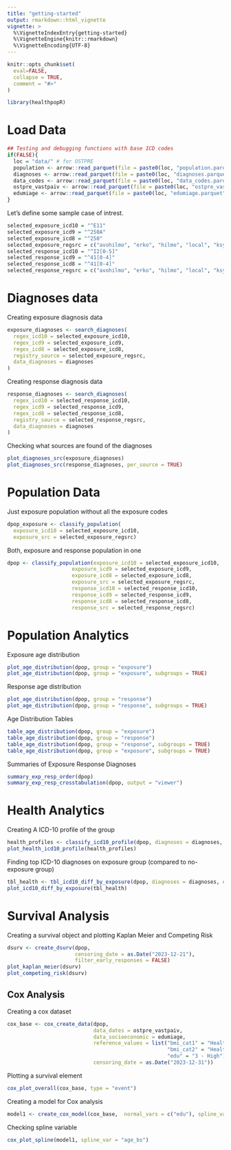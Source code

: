 ```yaml
---
title: "getting-started"
output: rmarkdown::html_vignette
vignette: >
  %\VignetteIndexEntry{getting-started}
  %\VignetteEngine{knitr::rmarkdown}
  %\VignetteEncoding{UTF-8}
---
```


```r
knitr::opts_chunk$set(
  eval=FALSE,
  collapse = TRUE,
  comment = "#>"
)
```

```r
library(healthpopR)
```


# Load Data 
```r
## Testing and debugging functions with base ICD codes
if(FALSE){
  loc = "data/" # for OSTPRE
  population <- arrow::read_parquet(file = paste0(loc, "population.parquet"))
  diagnoses <- arrow::read_parquet(file = paste0(loc, "diagnoses.parquet"))
  data_codes <- arrow::read_parquet(file = paste0(loc, "data_codes.parquet"))
  ostpre_vastpaiv <- arrow::read_parquet(file = paste0(loc, "ostpre_vastpaiv.parquet"))
  edumiage <- arrow::read_parquet(file = paste0(loc, "edumiage.parquet"))
}
```

Let's define some sample case of intrest.


```r
selected_exposure_icd10 = "^E11"
selected_exposure_icd9 = "^250A"
selected_exposure_icd8 = "^250"
selected_exposure_regsrc = c("avohilmo", "erko", "hilmo", "local", "ksyy", "soshilmo", "syopa")
selected_response_icd10 = "^I2[0-5]"
selected_response_icd9 = "^41[0-4]"
selected_response_icd8 = "^41[0-4]"
selected_response_regsrc = c("avohilmo", "erko", "hilmo", "local", "ksyy", "soshilmo", "syopa")
```

# Diagnoses data 

Creating exposure diagnosis data 

```r
exposure_diagnoses <- search_diagnoses(
  regex_icd10 = selected_exposure_icd10,
  regex_icd9 = selected_exposure_icd9,
  regex_icd8 = selected_exposure_icd8,
  registry_source = selected_exposure_regsrc,
  data_diagnoses = diagnoses
)
```

Creating response diagnosis data

```r
response_diagnoses <- search_diagnoses(
  regex_icd10 = selected_response_icd10,
  regex_icd9 = selected_response_icd9,
  regex_icd8 = selected_response_icd8,
  registry_source = selected_response_regsrc,
  data_diagnoses = diagnoses
)
```

Checking what sources are found of the diagnoses

```r
plot_diagnoses_src(exposure_diagnoses)
plot_diagnoses_src(response_diagnoses, per_source = TRUE)
```

# Population Data 

Just exposure population without all the exposure codes 

```r
dpop_exposure <- classify_population(
  exposure_icd10 = selected_exposure_icd10,
  exposure_src = selected_exposure_regsrc)
```

Both, exposure and response population in one 

```r
dpop <- classify_population(exposure_icd10 = selected_exposure_icd10,
                     exposure_icd9 = selected_exposure_icd9,
                     exposure_icd8 = selected_exposure_icd8,
                     exposure_src = selected_exposure_regsrc,
                     response_icd10 = selected_response_icd10,
                     response_icd9 = selected_response_icd9,
                     response_icd8 = selected_response_icd8,
                     response_src = selected_response_regsrc)
```

# Population Analytics 

Exposure age distribution 
```r
plot_age_distribution(dpop, group = "exposure")
plot_age_distribution(dpop, group = "exposure", subgroups = TRUE)
```

Response age distribution 

```r
plot_age_distribution(dpop, group = "response")
plot_age_distribution(dpop, group = "response", subgroups = TRUE)
```

Age Distribution Tables 

```r
table_age_distribution(dpop, group = "exposure")
table_age_distribution(dpop, group = "response")
table_age_distribution(dpop, group = "response", subgroups = TRUE)
table_age_distribution(dpop, group = "exposure", subgroups = TRUE)
```

Summaries of Exposure Response Diagnoses 

```r
summary_exp_resp_order(dpop)
summary_exp_resp_crosstabulation(dpop, output = "viewer")
```

# Health Analytics

Creating A ICD-10 profile of the group
```r
health_profiles <- classify_icd10_profile(dpop, diagnoses = diagnoses, exposure_icd10 = selected_exposure_icd10, exposure_src = selected_exposure_regsrc)
plot_health_icd10_profile(health_profiles)
```

Finding top ICD-10 diagnoses on exposure group (compared to no-exposure group)

```r
tbl_health <- tbl_icd10_diff_by_exposure(dpop, diagnoses = diagnoses, exposure_icd10 = selected_exposure_icd10, exposure_src = selected_exposure_regsrc)
plot_icd10_diff_by_exposure(tbl_health)
```


# Survival Analysis

Creating a survival object and plotting Kaplan Meier and Competing Risk

```r
dsurv <- create_dsurv(dpop, 
                      censoring_date = as.Date("2023-12-21"), 
                      filter_early_responses = FALSE)
plot_kaplan_meier(dsurv)
plot_competing_risk(dsurv)
```

## Cox Analysis

Creating a cox dataset

```r
cox_base <- cox_create_data(dpop, 
                            data_dates = ostpre_vastpaiv, 
                            data_socioeconomic = edumiage,
                            reference_values = list("bmi_cat1" = "Healthy Weight", 
                                                    "bmi_cat2" = "Healthy Weight", 
                                                    "edu" = "3 - High"),
                            censoring_date = as.Date("2023-12-31"))
```

Plotting a survival element

```r
cox_plot_overall(cox_base, type = "event")
```


Creating a model for Cox analysis

```r
model1 <- create_cox_model(cox_base,  normal_vars = c("edu"), spline_vars = c("age_bs", "bmi") )
```

Checking spline variable

```r
cox_plot_spline(model1, spline_var = "age_bs")
```

